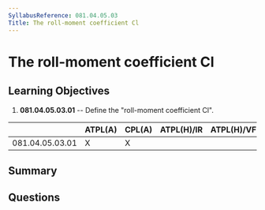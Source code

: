 ```yaml
---
SyllabusReference: 081.04.05.03
Title: The roll-moment coefficient Cl
---
```


# The roll-moment coefficient Cl

## Learning Objectives

1.  **081.04.05.03.01** -- Define the "roll-moment coefficient Cl".

|                 | ATPL(A) | CPL(A) | ATPL(H)/IR | ATPL(H)/VFR | CPL(H) | IR | CBIR(A) |
| --------------- | ------- | ------ | ---------- | ----------- | ------ | -- | ------- |
| 081.04.05.03.01 | X       | X      |            |             |        |    |         |

## Summary

## Questions
